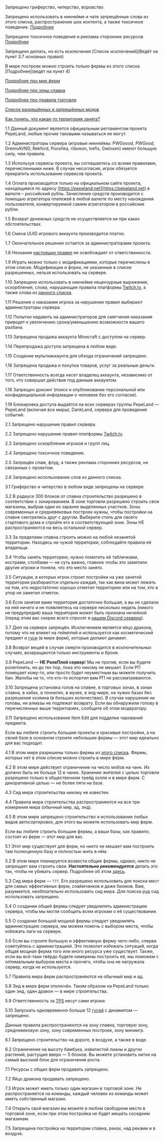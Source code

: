 <section id="short" title="Основные правила">

Запрещено гриферство, <Link href="/rules/mods" passHref>читерство</Link>, воровство

Запрещено использовать в никнейме и чате запрещённые слова из <Link href="/rules/blocklist" passHref>этого списка</Link>, распространение шок контента, а также токсичное поведение. [Подробнее](#1_10)

Запрещено токсичное поведение и реклама сторонних ресурсов [Подробнее](#chat)

Запрещено дюпать, но есть исключения [Список исключений](Ведёт на пункт 3.7 основных правил)

В мире построек можно строить только фермы из этого списка [Подробнее](ведёт на пункт 4)

[Подробнее про мир ферм](#farm)

[Подробнее про зоны спавна](#spawn)

[Подробнее про правила торговли](#trading)

[Список разрешённых и запрещённых модов]()

[Как понять, что какая-то территория занята?](#3_4)

</section>

<section id="general" title="Общие правила PepeLand">
  
1.1 Данный документ является официальным регламентом проекта PepeLand, любые прочие таковыми называться не могут.

1.2 Администраторы сервера (игровые никнеймы: PWGoood, _PWGood_, DremoAVND, Rekford, Pooshka, rilaveon, trefis, Gwinsen) имеют большую силу, чем правила.

1.3 Используя сервисы проекта, вы соглашаетесь со всеми правилами, перечисленными ниже. В случае несогласия, игрок обязуется прекратить использование сервисов проекта.

1.4 Оплата производится только на официальном сайте проекта, находящимся по адресу [https://pepeland.net](https://pepeland.net) в валюте – российский рубль. Зачисление средств производится с помощью агрегатора платежей в любой валюте по месту нахождения пользователя, конвертируемой самим агрегатором в российские рубли.

1.5 Возврат денежных средств не осуществляется ни при каких обстоятельствах.

1.6 Смена UUID игрового аккаунта производится платно.

1.7 Окончательное решение остается за администраторами проекта.

1.8 Незнание [настоящих правил](https://pepeland.net/rules) не освобождает от ответственности.

1.9 Играть можно только с модификациями, которые перечислены в <Link href="/rules/mods" passHref>этом</Link> списке. Модификации и форки, не указанные в списке разрешенных, нельзя использовать на сервере.

1.10 Запрещено использовать в никнейме нецензурные выражения, оскорбления, слова, нарушающие правила платформы [Twitch.tv](https://twitch.tv), а также слова из [данного списка](https://pepeland.net/rules/blocklist).

1.11 Решение о наказании игрока за нарушение правил выбирают администраторы сервера.

1.12 Попытки надавить на администраторов для смягчения наказания приводят к увеличению срока/уменьшению возможности вашего разбана.

1.13 Запрещена продажа аккаунта Minecraft с доступом на сервер.

1.14 Перепродажа доступа запрещена в любом виде.

1.15 Создание мультиаккаунта для обхода ограничений запрещено.

1.16 Запрещена продажа и покупка товаров, услуг за реальные деньги.

1.17 Ответственность всегда несет владелец аккаунта, независимо от того, кто совершал действия под данным аккаунтом.

1.18 Запрещен доксинг (поиск и опубликование персональной или конфиденциальной информации о человеке без его согласия).

1.19 Блокировка доступа выдаётся на всех серверах группы PepeLand — PepeLand (включая все миры), DankLand, сервера для проведения событий.

</section>

<section id="chat" title="Правила чата игры">

2.1 Запрещено нарушение правил сервера.

2.2 Запрещено нарушение правил платформы [Twitch.tv](https://twitch.tv).

2.3 Запрещено оскорбление игроков и групп лиц.

2.4 Запрещено токсичное поведение.

2.5 Запрещён спам, флуд, а также реклама сторонних ресурсов, не связанных с проектом.

2.6 Запрещено использование слов из <Link href="/rules/blocklist" passHref>данного списка</Link>.

</section>

<section id="play" title="Правила игры на сервере">

3.1 Гриферство и читерство в любом виде запрещены на сервере.

3.2 В радиусе 300 блоков от спавна строительство разрешено в соответствии с зонированием. В зоне торговли разрешено строить свои магазины, выбрав один из заранее выделенных участков. Зоны современных и средневековых построек нужны, чтобы постройки на спавне смотрелись друг с другом. Выберите стиль для своего стартового дома и стройте его в соответствующей зоне. Зоны НЕ распространяются на весь остальной сервер.

3.3 За пределами спавна строить можно на любой незанятой территории. Находясь на чужой территории, соблюдайте правила её владельца.

3.4 Чтобы занять территорию, нужно пометить её табличками, кострами, столбами — не суть важно, главное чтобы это заметили другие игроки и поняли, что это место занято.

3.5 Ситуации, в которых игрок строит постройки на уже занятой территории разбираются отдельно каждая, так как вина может лежать на том, кто недостаточно хорошо отметил территорию или на том, кто в упор не заметил отметок.

3.6 Если занятая вами территория достаточно большая, а вы не сделали на ней ничего и не появляетесь на сервере несколько недель (никого не предупредив) ваша территория может быть признана ничейной (перед этим вас скорее всего спросят в [нашем Discord сервере](https://pepeland.net/ds)).

3.7 Дюп на сервере запрещён. Исключением является яйцо дракона, потому что не влияет на геймплей и используется как косметический предмет и [гуси](https://minecraft.fandom.com/ru/wiki/%D0%A1%D0%B0%D0%BC%D0%BE%D0%B4%D0%B2%D0%B8%D0%B6%D1%83%D1%89%D0%B8%D0%B5%D1%81%D1%8F_%D0%B0%D0%BF%D0%BF%D0%B0%D1%80%D0%B0%D1%82%D1%8B_%D0%BD%D0%B0_%D0%B1%D0%BB%D0%BE%D0%BA%D0%B0%D1%85_%D1%81%D0%BB%D0%B8%D0%B7%D0%B8) (в мире ферм), которые дюпают динамит.

3.8 Возврат вещей в случае смерти производится в исключительных случаях, возвращаются только инструменты и броня.

3.9 PepeLand — **НЕ РолеПлей сервер**! Мы не против, если вы будете ролеплеить, но до тех пор, пока это никому не мешает. Если РП помешает кому-то, или просто будет неуместным вы можете получить бан. Жалобы на то, что кто-то испортил вам РП не рассматриваются.

3.10 Запрещена установка голов на спавне, в торговых зонах, в зонах спавна, в хабах, в тоннелях, в музее, в энд-мире, на чужих базах без разрешения хозяина (в больших количествах). В случае нарушения ни головы, ни алмазы не подлежат возврату. Если вы обнаружили голову в перечисленных выше территориях, сообщите об этом модератору.

3.11 Запрещено использование Item Edit для подделки чарований предмета.

</section>

<section id="building" title="Правила и подробная информация для мира строительства">

<explain>Если вы любите строить большие проекты и красивые постройки, а на своей базе в основном строите небольшие фермы — этот мир идеально для вас подходит.</explain>

4.1 В этом мире разрешены только фермы из [этого списка](https://pepeland.net/rules/farm). Фермы, которых нет в этом списке можно строить в мире ферм.

4.2 В этом мире действует ограничение на число мобов на чанк. Их должно быть не больше 12 в чанке. Хранение жителей с целью торговли разрешено только в общественном трейд холле и в мире ферм. С декоративной целью — не более пяти на базе.

4.3 Сид мира строительства никому не известен. 

4.4 Правила мира строительства распространяются на все три измерения мира (обычный мир, ад, энд).

4.5 В этом мире запрещено строительство и использование любых видов автосортировок, для этого вы можете использовать мир ферм.

</section>

<section id="farm" title="Правила и подробная информация для мира ферм">

<explain>Если вы любите строить большие фермы, а ваши базы, как правило, состоят из ферм — этот мир для вас.</explain>

5.1 Этот мир существует для ферм, но никто не мешает вам построить там полноценную базу и полностью жить в нём.

5.2 В этом мире планируется возвести общие фермы, однако, никто не запрещает вам строить свои. **Настоятельно рекомендуется** делать это так, чтобы не убивать сервер. Подробнее об этом [здесь](https://youtu.be/-etvM_tLgVs).

5.3 Сид мира ферм — `???`. Его разрешено использовать для поиска мест для самых эффективных ферм, слаймчанков и даже биомов. Вам, разумеется, необязательно использовать сид мира. Для поиска руд сид использовать запрещено.

5.4 О создании общей фермы следует уведомлять администрацию сервера, чтобы мы могли сообщить всем игрокам о её существовании.

5.5 О создании большой мощной фермы следует уведомлять администрацию сервера, мы можем помочь с выбором места, чтобы избежать лаги на сервере.

5.6 Если вы строите большую и эффективную ферму чего-либо, сперва советуйтесь с администрацией. Это позволит избежать ситуаций, когда общая мощная ферма того или иного ресурса уже существует. Также, если вы всё-таки твёрдо будете намерены построить её, мы поможем с оптимальным выбором места и прочего, чтобы она не нагружала сервер, когда не используется.

5.7 Правила мира ферм распространяются на обычный мир и ад.

5.8 Энд в мире ферм отключён. Таким образом на PepeLand только один энд, один дракон — в мире строительства.

5.9 Ответственность за [TPS](https://minecraft-ru.gamepedia.com/%D0%A1%D0%BF%D0%B8%D1%81%D0%BE%D0%BA_%D1%82%D0%B5%D1%80%D0%BC%D0%B8%D0%BD%D0%BE%D0%B2#%D0%A2) несут сами игроки.

5.10 Запускать одновременно больше 12 [гусей](https://minecraft.fandom.com/ru/wiki/%D0%A1%D0%B0%D0%BC%D0%BE%D0%B4%D0%B2%D0%B8%D0%B6%D1%83%D1%89%D0%B8%D0%B5%D1%81%D1%8F_%D0%B0%D0%BF%D0%BF%D0%B0%D1%80%D0%B0%D1%82%D1%8B_%D0%BD%D0%B0_%D0%B1%D0%BB%D0%BE%D0%BA%D0%B0%D1%85_%D1%81%D0%BB%D0%B8%D0%B7%D0%B8) с динамитом — запрещено.

</section>

<section id="spawn" title="Правила зон на территории спавна">

<explain>Данные правила распространяются на зону спавна, торговую зону, средневековую зону, зону современных построек, зону миниигр.</explain>

6.1 Запрещено строительство на дороге, в воздухе, а также в воде.

6.2 Ограничение на высоту бамбука, извилистой лианы и других растений, растущие вверх — 5 блоков. Вы можете установить нитки на самый высокий блок для ограничения роста.

</section>

<section id="trading" title="Правила торговли">

7.1 Ресурсы с общих ферм продавать запрещено.

7.2 Яйцо дракона продавать запрещено.

7.3 Игрок может иметь только один магазин в торговой зоне. Не распространяется на команды, каждый человек из команды может иметь собственный магазин.

7.4 Открыть свой магазин вы можете в любом свободном месте в торговой зоне, если при этом постройка не будет мешать соседним магазинам.

7.5 Запрещена постройка на территории спавна, реках, над реками и в воздухе.

</section>
